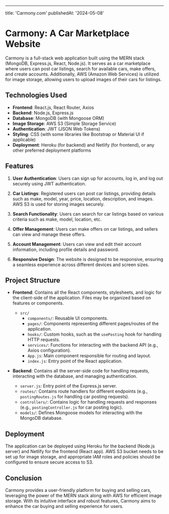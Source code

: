 ---
title: 'Carmony.com'
publishedAt: '2024-05-08'
# Carmony: A Car Marketplace Website

Carmony is a full-stack web application built using the MERN stack (MongoDB, Express.js, React, Node.js). It serves as a car marketplace where users can post car listings, search for available cars, make offers, and create accounts. Additionally, AWS (Amazon Web Services) is utilized for image storage, allowing users to upload images of their cars for listings.

## Technologies Used

- **Frontend**: React.js, React Router, Axios
- **Backend**: Node.js, Express.js
- **Database**: MongoDB (with Mongoose ORM)
- **Image Storage**: AWS S3 (Simple Storage Service)
- **Authentication**: JWT (JSON Web Tokens)
- **Styling**: CSS (with some libraries like Bootstrap or Material UI if applicable)
- **Deployment**: Heroku (for backend) and Netlify (for frontend), or any other preferred deployment platforms

## Features

1. **User Authentication**: Users can sign up for accounts, log in, and log out securely using JWT authentication.

2. **Car Listings**: Registered users can post car listings, providing details such as make, model, year, price, location, description, and images. AWS S3 is used for storing images securely.

3. **Search Functionality**: Users can search for car listings based on various criteria such as make, model, location, etc.

4. **Offer Management**: Users can make offers on car listings, and sellers can view and manage these offers.

5. **Account Management**: Users can view and edit their account information, including profile details and password.

6. **Responsive Design**: The website is designed to be responsive, ensuring a seamless experience across different devices and screen sizes.

## Project Structure

- **Frontend**: Contains all the React components, stylesheets, and logic for the client-side of the application. Files may be organized based on features or components.
  - `src/`
    - `components/`: Reusable UI components.
    - `pages/`: Components representing different pages/routes of the application.
    - `hooks/`: Custom hooks, such as the `usePosting` hook for handling HTTP requests.
    - `services/`: Functions for interacting with the backend API (e.g., Axios configuration).
    - `App.js`: Main component responsible for routing and layout.
    - `index.js`: Entry point of the React application.

- **Backend**: Contains all the server-side code for handling requests, interacting with the database, and managing authentication.
  - `server.js`: Entry point of the Express.js server.
  - `routes/`: Contains route handlers for different endpoints (e.g., `postingRoutes.js` for handling car posting requests).
  - `controllers/`: Contains logic for handling requests and responses (e.g., `postingController.js` for car posting logic).
  - `models/`: Defines Mongoose models for interacting with the MongoDB database.

## Deployment

The application can be deployed using Heroku for the backend (Node.js server) and Netlify for the frontend (React app). AWS S3 bucket needs to be set up for image storage, and appropriate IAM roles and policies should be configured to ensure secure access to S3.

## Conclusion

Carmony provides a user-friendly platform for buying and selling cars, leveraging the power of the MERN stack along with AWS for efficient image storage. With its intuitive interface and robust features, Carmony aims to enhance the car buying and selling experience for users.

